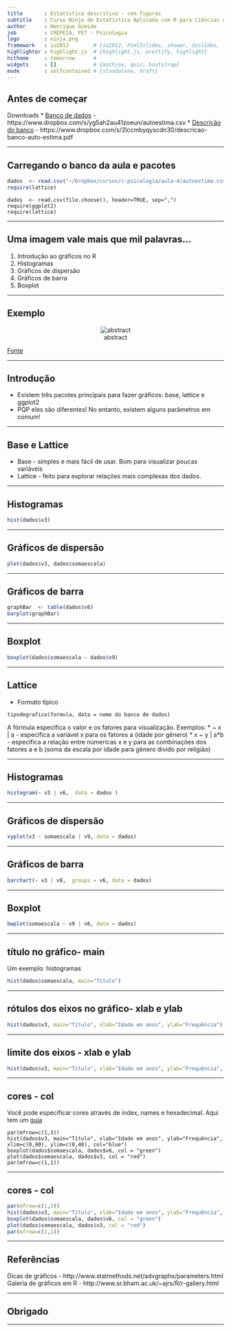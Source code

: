 ```yaml
---
title       : Estatística descritiva - com figuras
subtitle    : Curso Ninja de Estatística Aplicada com R para Ciências da Saúde
author      : Henrique Gomide
job         : CREPEIA, PET - Psicologia
logo        : ninja.png
framework   : io2012        # {io2012, html5slides, shower, dzslides, ...}
highlighter : highlight.js  # {highlight.js, prettify, highlight}
hitheme     : tomorrow      # 
widgets     : []            # {mathjax, quiz, bootstrap}
mode        : selfcontained # {standalone, draft}
---
```


## Antes de começar
Downloads
* [Banco de dados](https://www.dropbox.com/s/yg5ah2au41zoeun/autoestima.csv) - https://www.dropbox.com/s/yg5ah2au41zoeun/autoestima.csv
* [Descrição do banco](https://www.dropbox.com/s/2lccmbyqyscdn30/descricao-banco-auto-estima.pdf) - https://www.dropbox.com/s/2lccmbyqyscdn30/descricao-banco-auto-estima.pdf

---

## Carregando o banco da aula e pacotes

```r
dados  <- read.csv("~/Dropbox/cursos/r-psicologia/aula-4/autoestima.csv")
require(lattice)
```

```
dados  <- read.csv(file.choose(), header=TRUE, sep=",")
require(ggplot2)
require(lattice)
```

---

## Uma imagem vale mais que mil palavras...

1. Introdução ao gráficos no R
2. Histogramas
3. Gráficos de dispersão
4. Gráficos de barra
5. Boxplot

---

## Exemplo

<center>
![abstract](assets/img/facegraph.png)
</center>
[Fonte](http://blog.revolutionanalytics.com/2010/12/details-on-the-r-facebook-graph.html)

---

## Introdução
* Existem três pacotes principais para fazer gráficos: base, lattice e ggplot2
* PQP eles são diferentes! No entanto, existem alguns parâmetros em comum!

---

## Base e Lattice
* Base - simples e mais fácil de usar. Bom para visualizar poucas variáveis
* Lattice - feito para explorar relações mais complexas dos dados.

---

## Histogramas
```r
hist(dados$v3)
```

---

## Gráficos de dispersão
```r
plot(dados$v3, dados$somaescala)
```

---

## Gráficos de barra
```r
graphBar  <- table(dados$v6)
barplot(graphBar)
```

---

## Boxplot
```r
boxplot(dados$somaescala ~ dados$v9)
```

---

## Lattice
* Formato típico
```
tipodegrafico(formula, data = nome do banco de dados)
```
A fórmula especifica o valor e os fatores para visualização. Exemplos:
* ~ x | a - especifica a variável x para os fatores a (idade por gênero)
* x ~ y | a*b - especifica a relação entre númericas x e y para as combinações dos fatores a e b (soma da escala por idade para gênero divido por religião)

---

## Histogramas
```r
histogram(~ v3 | v6,  data = dados )
```

---

## Gráficos de dispersão
```r
xyplot(v3 ~ somaescala | v9, data = dados)
```

---

## Gráficos de barra
```r
barchart(~ v3 | v8,  groups = v6, data = dados)
```

---

## Boxplot
```r
bwplot(somaescala ~ v9 | v6, data = dados)
```

---

## título no gráfico- main
Um exemplo: histogramas
```r
hist(dados$somaescala, main="Título")
```

---

## rótulos dos eixos no gráfico- xlab e ylab
```r
hist(dados$v3, main="Título", xlab="Idade em anos", ylab="Frequência")
```

---

## limite dos eixos - xlab e ylab
```r
hist(dados$v3, main="Título", xlab="Idade em anos", ylab="Frequência", xlim=c(0,80), ylim=c(0,40))
```

---

## cores - col
Você pode especificar cores através de index, names e hexadecimal. Aqui tem um [guia](http://www.statmethods.net/advgraphs/parameters.html)
```
par(mfrow=c(1,3))
hist(dados$v3, main="Título", xlab="Idade em anos", ylab="Frequência", xlim=c(0,80), ylim=c(0,40), col="blue")
boxplot(dados$somaescala, dados$v6, col = "green")
plot(dados$somaescala, dados$v3, col = "red")
par(mfrow=c(1,1))
```

---

## cores - col
```r
par(mfrow=c(1,3))
hist(dados$v3, main="Título", xlab="Idade em anos", ylab="Frequência", xlim=c(0,80), ylim=c(0,40), col="blue")
boxplot(dados$somaescala, dados$v6, col = "green")
plot(dados$somaescala, dados$v3, col = "red")
par(mfrow=c(1,1))
```
---

## Referências
Dicas de gráficos - http://www.statmethods.net/advgraphs/parameters.html
Galeria de gráficos em R - http://www.sr.bham.ac.uk/~ajrs/R/r-gallery.html

---

## Obrigado

---
